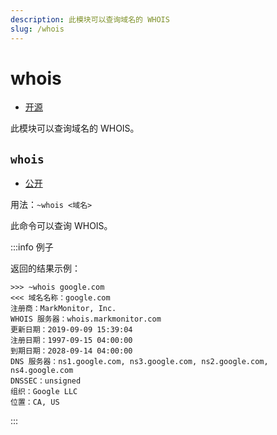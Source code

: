 ```yaml
---
description: 此模块可以查询域名的 WHOIS
slug: /whois
---
```


# whois

-   [开源](/docs/help/faq#为什么有些模块没有开源)

此模块可以查询域名的 WHOIS。

## `whois`

-   [公开](permissions)

用法：`~whois <域名>`

此命令可以查询 WHOIS。

:::info 例子

返回的结果示例：

```
>>> ~whois google.com
<<< 域名名称：google.com
注册商：MarkMonitor, Inc.
WHOIS 服务器：whois.markmonitor.com
更新日期：2019-09-09 15:39:04
注册日期：1997-09-15 04:00:00
到期日期：2028-09-14 04:00:00
DNS 服务器：ns1.google.com, ns3.google.com, ns2.google.com, ns4.google.com
DNSSEC：unsigned
组织：Google LLC
位置：CA, US
```

:::
